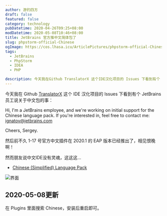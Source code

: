 ```yaml
---
author: 游钓四方
draft: false
featured: false
category: technology
pubDatetime: 2020-04-26T09:25+08:00
modDatetime: 2020-05-08T10:46+08:00
title: JetBrains 官方推中文简体包了
slug: phpstorm-official-Chinese
ogImage: https://cos.lhasa.icu/ArticlePictures/phpstorm-official-Chinese/JetBrains.jpg_81
tags:
  - JetBrains
  - PhpStorm
  - IDEA
  - PHP

description: 今天我在Github TranslatorX 这个IDE汉化项目的 Issues 下看到有个 JetBrains 员工说关于中文包的事
---
```



今天我在 Github [TranslatorX](https://github.com/pingfangx/TranslatorX) 这个 IDE 汉化项目的 Issues 下看到有个 JetBrains 员工说关于中文包的事：

Hi, I'm a JetBrains employee, and we're working on initial support for the Chinese language pack. If you're interested in, feel free to contact me: [ignatov@jetbrains.com](mailto:ignatov@jetbrains.com)

Cheers, Sergey.

然后前不久 1-17 号官方中文插件在 2020.1 的 EAP 版本已经推出了，相见恨晚啊！

然而朋友说中文IDE没有灵魂，这这这...

- [Chinese (Simplified) Language Pack](https://plugins.jetbrains.com/plugin/13710-chinese-simplified-language-pack)

<Img src="Style.png" alt="界面" exif={false} caption={false} />

## 2020-05-08更新

在 Plugins 里面搜索 Chinese，安装后重启即可。